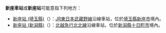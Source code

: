 '''新座車站'''或'''新座站'''可能意指下列地方：
* [[新座站_(埼玉縣)|新座站 (埼玉縣)]]（{{lang|ja|新座駅}}）：[[JR東日本|JR東日本]][[武藏野線|武藏野線]]沿線車站，位於[[埼玉縣|埼玉縣]][[新座市|新座市]]境內。
* [[新座站_(新潟縣)|新座站 (新潟縣)]]（{{lang|ja|しんざ駅}}）：[[北越急行|北越急行]][[北北線|北北線]]沿線車站，位於[[新潟縣|新潟縣]][[十日町市|十日町市]]境內。
{{disambig|cat=四字車站名消歧義}}